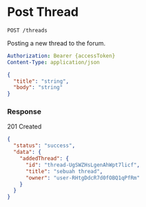 # Post Thread

`POST /threads`

Posting a new thread to the forum.

```yaml title="Headers"
Authorization: Bearer {accessToken}
Content-Type: application/json
```

```json title="Body"
{
  "title": "string",
  "body": "string"
}
```

### Response

<Success>201 Created</Success>

```json title="Response Body"
{
  "status": "success",
  "data": {
    "addedThread": {
      "id": "thread-UgSWZHsLgenAhWpt7licf",
      "title": "sebuah thread",
      "owner": "user-RHtgDdcR7d0fOBQ1qPfRm"
    }
  }
}
```
